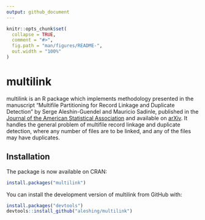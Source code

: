 ```yaml
---
output: github_document
---
```


<!-- README.md is generated from README.Rmd. Please edit that file -->

```r
knitr::opts_chunk$set(
  collapse = TRUE,
  comment = "#>",
  fig.path = "man/figures/README-",
  out.width = "100%"
)
```

# multilink

<!-- badges: start -->
<!-- badges: end -->

multilink is an R package which implements methodology presented in the manuscript "Multifile Partitioning for Record Linkage and Duplicate Detection" by Serge Aleshin-Guendel and Mauricio Sadinle, published in the [Journal of the American Statistical Association](https://doi.org/10.1080/01621459.2021.2013242) and available on [arXiv](https://arxiv.org/abs/2110.03839v1). It handles the general problem of multifile record linkage and duplicate detection, where any number of files are to be linked, and any of the files may have duplicates.

## Installation

The package is now available on CRAN:
``` r
install.packages("multilink")
```

You can install the development version of multilink from GitHub with:
``` r
install.packages("devtools")
devtools::install_github("aleshing/multilink")
```

<!-- ## Example -->


<!-- ```{r example} -->
<!-- library(multilink) -->
<!-- ## basic example code -->
<!-- ``` -->

